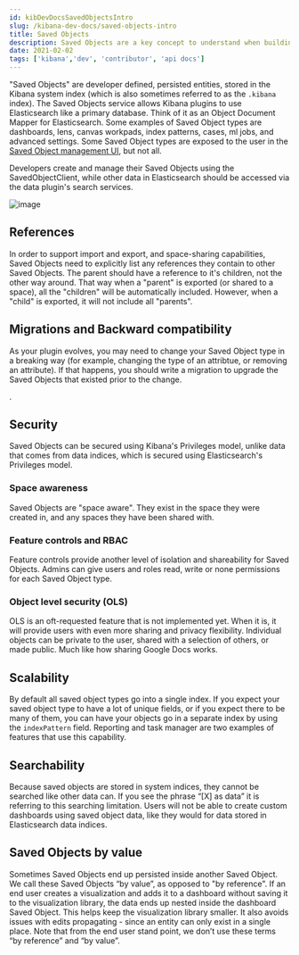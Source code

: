 ```yaml
---
id: kibDevDocsSavedObjectsIntro
slug: /kibana-dev-docs/saved-objects-intro
title: Saved Objects
description: Saved Objects are a key concept to understand when building a Kibana plugin.
date: 2021-02-02
tags: ['kibana','dev', 'contributor', 'api docs']
---
```


"Saved Objects" are developer defined, persisted entities, stored in the Kibana system index (which is also sometimes referred to as the `.kibana` index).
The Saved Objects service allows Kibana plugins to use Elasticsearch like a primary database. Think of it as an Object Document Mapper for Elasticsearch.
 Some examples of Saved Object types are dashboards, lens, canvas workpads, index patterns, cases, ml jobs, and advanced settings. Some Saved Object types are
 exposed to the user in the [Saved Object management UI](https://www.elastic.co/guide/en/kibana/current/managing-saved-objects.html), but not all.

Developers create and manage their Saved Objects using the SavedObjectClient, while other data in Elasticsearch should be accessed via the data plugin's search
services.

![image](../assets/saved_object_vs_data_indices.png)


<DocLink id="kibDevTutorialSavedObject" text="Tutorial: Register a new Saved Object type"/>

## References

In order to support import and export, and space-sharing capabilities, Saved Objects need to explicitly list any references they contain to other Saved Objects.
The parent should have a reference to it's children, not the other way around. That way when a "parent" is exported (or shared to a space),
 all the "children" will be automatically included. However, when a "child" is exported, it will not include all "parents".

<DocLink id="kibDevTutorialSavedObject" section="references" text="Learn how to define Saved Object references"/>

## Migrations and Backward compatibility

As your plugin evolves, you may need to change your Saved Object type in a breaking way (for example, changing the type of an attribtue, or removing
an attribute). If that happens, you should write a migration to upgrade the Saved Objects that existed prior to the change.

<DocLink id="kibDevTutorialSavedObject" section="migrations" text="How to write a migration"/>.

## Security

Saved Objects can be secured using Kibana's Privileges model, unlike data that comes from data indices, which is secured using Elasticsearch's Privileges model.

### Space awareness

Saved Objects are "space aware". They exist in the space they were created in, and any spaces they have been shared with.

### Feature controls and RBAC

Feature controls provide another level of isolation and shareability for Saved Objects. Admins can give users and roles read, write or none permissions for each Saved Object type.

### Object level security (OLS)

OLS is an oft-requested feature that is not implemented yet. When it is, it will provide users with even more sharing and privacy flexibility. Individual
objects can be private to the user, shared with a selection of others, or made public. Much like how sharing Google Docs works.

## Scalability

By default all saved object types go into a single index. If you expect your saved object type to have a lot of unique fields, or if you expect there
to be many of them, you can have your objects go in a separate index by using the `indexPattern` field. Reporting and task manager are two
examples of features that use this capability.

## Searchability

Because saved objects are stored in system indices, they cannot be searched like other data can. If you see the phrase “[X] as data” it is
referring to this searching limitation. Users will not be able to create custom dashboards using saved object data, like they would for data stored
in Elasticsearch data indices.

## Saved Objects by value

Sometimes Saved Objects end up persisted inside another Saved Object. We call these Saved Objects “by value”, as opposed to "by
 reference". If an end user creates a visualization and adds it to a dashboard without saving it to the visualization
 library, the data ends up nested inside the dashboard Saved Object. This helps keep the visualization library smaller. It also avoids
 issues with edits propagating - since an entity can only exist in a single place.
  Note that from the end user stand point, we don’t use these terms “by reference” and “by value”.

